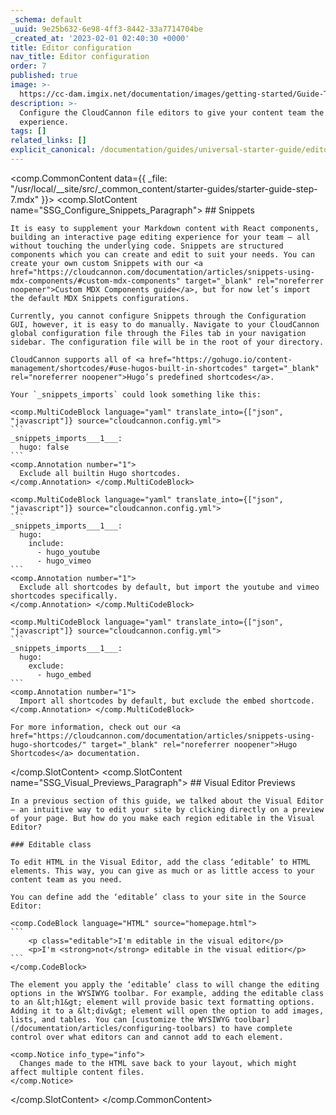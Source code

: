 ```yaml
---
_schema: default
_uuid: 9e25b632-6e98-4ff3-8442-33a7714704be
_created_at: '2023-02-01 02:40:30 +0000'
title: Editor configuration
nav_title: Editor configuration
order: 7
published: true
image: >-
  https://cc-dam.imgix.net/documentation/images/getting-started/Guide-Thumbnails/CloudCannon-Getting-Started-Thumbnail-Hugo.png
description: >-
  Configure the CloudCannon file editors to give your content team the best
  experience.
tags: []
related_links: []
explicit_canonical: /documentation/guides/universal-starter-guide/editor-configuration/
---
```

<comp.CommonContent data={{ _file: "/usr/local/__site/src/_common_content/starter-guides/starter-guide-step-7.mdx" }}>
  <comp.SlotContent name="SSG_Configure_Snippets_Paragraph">
    ## Snippets

    It is easy to supplement your Markdown content with React components, building an interactive page editing experience for your team — all without touching the underlying code. Snippets are structured components which you can create and edit to suit your needs. You can create your own custom Snippets with our <a href="https://cloudcannon.com/documentation/articles/snippets-using-mdx-components/#custom-mdx-components" target="_blank" rel="noreferrer noopener">Custom MDX Components guide</a>, but for now let’s import the default MDX Snippets configurations.

    Currently, you cannot configure Snippets through the Configuration GUI, however, it is easy to do manually. Navigate to your CloudCannon global configuration file through the Files tab in your navigation sidebar. The configuration file will be in the root of your directory.

    CloudCannon supports all of <a href="https://gohugo.io/content-management/shortcodes/#use-hugos-built-in-shortcodes" target="_blank" rel="noreferrer noopener">Hugo’s predefined shortcodes</a>.

    Your `_snippets_imports` could look something like this:

    <comp.MultiCodeBlock language="yaml" translate_into={["json", "javascript"]} source="cloudcannon.config.yml">
    ```
    _snippets_imports___1___:
      hugo: false
    ```
    <comp.Annotation number="1">
      Exclude all builtin Hugo shortcodes.
    </comp.Annotation> </comp.MultiCodeBlock>
    
    <comp.MultiCodeBlock language="yaml" translate_into={["json", "javascript"]} source="cloudcannon.config.yml">
    ```
    _snippets_imports___1___:
      hugo:
        include:
          - hugo_youtube
          - hugo_vimeo
    ```
    <comp.Annotation number="1">
      Exclude all shortcodes by default, but import the youtube and vimeo shortcodes specifically.
    </comp.Annotation> </comp.MultiCodeBlock>
    
    <comp.MultiCodeBlock language="yaml" translate_into={["json", "javascript"]} source="cloudcannon.config.yml">
    ```
    _snippets_imports___1___:
      hugo:
        exclude:
          - hugo_embed
    ```
    <comp.Annotation number="1">
      Import all shortcodes by default, but exclude the embed shortcode.
    </comp.Annotation> </comp.MultiCodeBlock>

    For more information, check out our <a href="https://cloudcannon.com/documentation/articles/snippets-using-hugo-shortcodes/" target="_blank" rel="noreferrer noopener">Hugo Shortcodes</a> documentation.
  </comp.SlotContent>
  <comp.SlotContent name="SSG_Visual_Previews_Paragraph">
    ## Visual Editor Previews

    In a previous section of this guide, we talked about the Visual Editor — an intuitive way to edit your site by clicking directly on a preview of your page. But how do you make each region editable in the Visual Editor?

    ### Editable class

    To edit HTML in the Visual Editor, add the class ‘editable’ to HTML elements. This way, you can give as much or as little access to your content team as you need.

    You can define add the ‘editable’ class to your site in the Source Editor:

    <comp.CodeBlock language="HTML" source="homepage.html">
    ```
        <p class="editable">I'm editable in the visual editor</p>
        <p>I'm <strong>not</strong> editable in the visual editior</p>
    ```
    </comp.CodeBlock>

    The element you apply the ‘editable’ class to will change the editing options in the WYSIWYG toolbar. For example, adding the editable class to an &lt;h1&gt; element will provide basic text formatting options. Adding it to a &lt;div&gt; element will open the option to add images, lists, and tables. You can [customize the WYSIWYG toolbar](/documentation/articles/configuring-toolbars) to have complete control over what editors can and cannot add to each element.

    <comp.Notice info_type="info">
      Changes made to the HTML save back to your layout, which might affect multiple content files.
    </comp.Notice>
  </comp.SlotContent>
</comp.CommonContent>